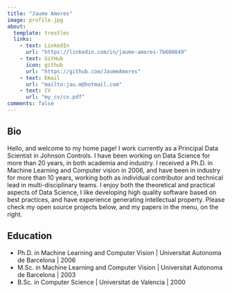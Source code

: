 ---
title: "Jaume Amores"
image: profile.jpg
about:
  template: trestles
  links:
    - text: LinkedIn
      url: "https://linkedin.com/in/jaume-amores-7b600849"
    - text: GitHub
      icon: github
      url: "https://github.com/JaumeAmores"
    - text: Email
      url: "mailto:jau.m@hotmail.com"
    - text: CV
      url: "my_cv/cv.pdf"
comments: false
---
::: {.column-page}

## Bio
Hello, and welcome to my home page! I work currently as a Principal Data Scientist in Johnson Controls. I have been working on Data Science for more than 20 years, in both academia and industry. I received a Ph.D. in Machine Learning and Computer vision in 2006, and have been in industry for more than 10 years, working both as individual contributor and technical lead in multi-disciplinary teams. I enjoy both the theoretical and practical aspects of Data Science, I like developing high quality software based on best practices, and have experience generating intellectual property. Please check my open source projects below, and my papers in the menu, on the right. 
<p></p>

## Education

- Ph.D. in Machine Learning and Computer Vision | Universitat Autonoma de Barcelona | 2006 
- M.Sc. in Machine Learning and Computer Vision | Universitat Autonoma de Barcelona | 2003
- B.Sc. in Computer Science | Universitat de Valencia | 2000

<p></p>

:::
